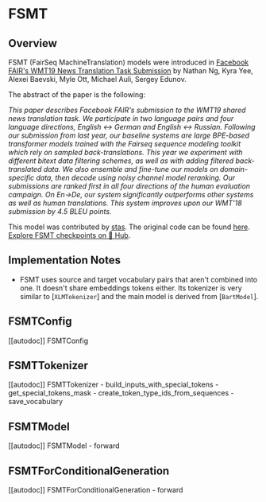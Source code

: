 <!--Copyright 2023 The HuggingFace Team. All rights reserved.

Licensed under the Apache License, Version 2.0 (the "License"); you may not use this file except in compliance with
the License. You may obtain a copy of the License at

http://www.apache.org/licenses/LICENSE-2.0

Unless required by applicable law or agreed to in writing, software distributed under the License is distributed on
an "AS IS" BASIS, WITHOUT WARRANTIES OR CONDITIONS OF ANY KIND, either express or implied. See the License for the
specific language governing permissions and limitations under the License.
-->

# FSMT

## Overview

FSMT (FairSeq MachineTranslation) models were introduced in [Facebook FAIR's WMT19 News Translation Task Submission](https://arxiv.org/abs/1907.06616) by Nathan Ng, Kyra Yee, Alexei Baevski, Myle Ott, Michael Auli, Sergey Edunov.

The abstract of the paper is the following:

*This paper describes Facebook FAIR's submission to the WMT19 shared news translation task. We participate in two
language pairs and four language directions, English <-> German and English <-> Russian. Following our submission from
last year, our baseline systems are large BPE-based transformer models trained with the Fairseq sequence modeling
toolkit which rely on sampled back-translations. This year we experiment with different bitext data filtering schemes,
as well as with adding filtered back-translated data. We also ensemble and fine-tune our models on domain-specific
data, then decode using noisy channel model reranking. Our submissions are ranked first in all four directions of the
human evaluation campaign. On En->De, our system significantly outperforms other systems as well as human translations.
This system improves upon our WMT'18 submission by 4.5 BLEU points.*

This model was contributed by [stas](https://huggingface.co/stas). The original code can be found
[here](https://github.com/pytorch/fairseq/tree/master/examples/wmt19).
[Explore FSMT checkpoints on 🤗 Hub](https://huggingface.co/models?sort=downloads&search=FSMT).

## Implementation Notes

- FSMT uses source and target vocabulary pairs that aren't combined into one. It doesn't share embeddings tokens
  either. Its tokenizer is very similar to [`XLMTokenizer`] and the main model is derived from
  [`BartModel`].


## FSMTConfig

[[autodoc]] FSMTConfig

## FSMTTokenizer

[[autodoc]] FSMTTokenizer
    - build_inputs_with_special_tokens
    - get_special_tokens_mask
    - create_token_type_ids_from_sequences
    - save_vocabulary

## FSMTModel

[[autodoc]] FSMTModel
    - forward

## FSMTForConditionalGeneration

[[autodoc]] FSMTForConditionalGeneration
    - forward
